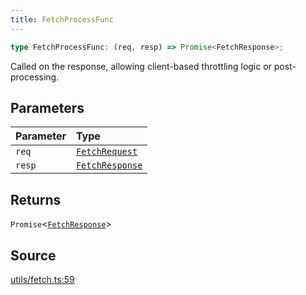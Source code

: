 ```yaml
---
title: FetchProcessFunc
---
```


```ts
type FetchProcessFunc: (req, resp) => Promise<FetchResponse>;
```

Called on the response, allowing client-based throttling logic or post-processing.

## Parameters

| Parameter | Type |
| :------ | :------ |
| `req` | [`FetchRequest`](/content/classes/FetchRequest) |
| `resp` | [`FetchResponse`](/content/classes/FetchResponse) |

## Returns

`Promise`\<[`FetchResponse`](/content/classes/FetchResponse)\>

## Source

[utils/fetch.ts:59](https://github.com/dominant-strategies/quais.js/blob/7ad0a969a30d30fc2cf79fa0dcda980927cb6fd5/src/utils/fetch.ts#L59)
